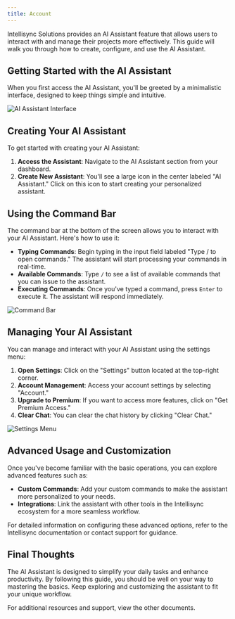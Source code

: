 ```yaml
---
title: Account
---
```


Intellisync Solutions provides an AI Assistant feature that allows users to interact with and manage their projects more effectively. This guide will walk you through how to create, configure, and use the AI Assistant.

## Getting Started with the AI Assistant

When you first access the AI Assistant, you'll be greeted by a minimalistic interface, designed to keep things simple and intuitive.

![AI Assistant Interface](https://utfs.io/f/a258aa14-002a-4f3d-beb3-dd70f9043772-1zo3d.png)

## Creating Your AI Assistant

To get started with creating your AI Assistant:

1. **Access the Assistant**: Navigate to the AI Assistant section from your dashboard.
2. **Create New Assistant**: You'll see a large icon in the center labeled "AI Assistant." Click on this icon to start creating your personalized assistant.

## Using the Command Bar

The command bar at the bottom of the screen allows you to interact with your AI Assistant. Here's how to use it:

- **Typing Commands**: Begin typing in the input field labeled "Type / to open commands." The assistant will start processing your commands in real-time.
- **Available Commands**: Type `/` to see a list of available commands that you can issue to the assistant.
- **Executing Commands**: Once you've typed a command, press `Enter` to execute it. The assistant will respond immediately.

![Command Bar](https://utfs.io/f/2ea19720-8dc3-410d-a812-cc7513925c9e-ezlxzs.png)

## Managing Your AI Assistant

You can manage and interact with your AI Assistant using the settings menu:

1. **Open Settings**: Click on the "Settings" button located at the top-right corner.
2. **Account Management**: Access your account settings by selecting "Account."
3. **Upgrade to Premium**: If you want to access more features, click on "Get Premium Access."
4. **Clear Chat**: You can clear the chat history by clicking "Clear Chat."

![Settings Menu](https://utfs.io/f/2ca7bca3-ccea-4f59-ad1d-a0d6121e698e-nq54ir.png)

## Advanced Usage and Customization

Once you've become familiar with the basic operations, you can explore advanced features such as:

- **Custom Commands**: Add your custom commands to make the assistant more personalized to your needs.
- **Integrations**: Link the assistant with other tools in the Intellisync ecosystem for a more seamless workflow.

For detailed information on configuring these advanced options, refer to the Intellisync documentation or contact support for guidance.

## Final Thoughts

The AI Assistant is designed to simplify your daily tasks and enhance productivity. By following this guide, you should be well on your way to mastering the basics. Keep exploring and customizing the assistant to fit your unique workflow.

For additional resources and support, view the other documents.